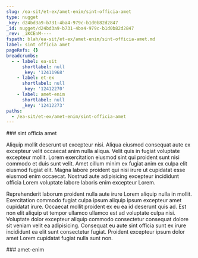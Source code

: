 ```yaml
---
slug: /ea-sit/et-ex/amet-enim/sint-officia-amet
type: nugget
_key: d24bd3a9-b731-4ba4-979c-b1d0b82d2847
_id: nugget/d24bd3a9-b731-4ba4-979c-b1d0b82d2847
_rev: _iKCEnM----
fspath: blah/ea-sit/et-ex/amet-enim/sint-officia-amet.md
label: sint officia amet
pageRefs: {}
breadcrumbs:
  - - label: ea-sit
      shortlabel: null
      _key: '12411968'
    - label: et-ex
      shortlabel: null
      _key: '12412270'
    - label: amet-enim
      shortlabel: null
      _key: '12412273'
paths:
  - /ea-sit/et-ex/amet-enim/sint-officia-amet
---
```


<NuggetArea>
<Nugget slug="/ea-sit/et-ex/amet-enim/sint-officia-amet" type="nugget" _key="d24bd3a9-b731-4ba4-979c-b1d0b82d2847" _id="nugget/d24bd3a9-b731-4ba4-979c-b1d0b82d2847" _rev="_iKCEnM----" fspath="blah/ea-sit/et-ex/amet-enim/sint-officia-amet.md" label="sint officia amet" paths="/ea-sit/et-ex/amet-enim/sint-officia-amet">
<NuggetBody>
### sint officia amet

Aliquip mollit deserunt ut excepteur nisi. Aliqua eiusmod consequat aute ex excepteur velit occaecat anim nulla aliqua. Velit quis in fugiat voluptate excepteur mollit. Lorem exercitation eiusmod sint qui proident sunt nisi commodo et duis sunt velit. Amet cillum minim ex fugiat anim ex culpa elit eiusmod fugiat elit. Magna labore proident qui nisi irure ut cupidatat esse eiusmod enim occaecat. Nostrud aute adipisicing excepteur incididunt officia Lorem voluptate labore laboris enim excepteur Lorem.

Reprehenderit laborum proident nulla aute irure Lorem aliquip nulla in mollit. Exercitation commodo fugiat culpa ipsum aliquip ipsum excepteur amet cupidatat irure. Occaecat mollit proident ex eu ea id deserunt quis ad. Est non elit aliquip ut tempor ullamco ullamco est ad voluptate culpa nisi. Voluptate dolor excepteur aliquip commodo consectetur consequat dolore sit veniam velit ea adipisicing. Consequat eu aute sint officia sunt ex irure incididunt ea elit sunt consectetur fugiat. Proident excepteur ipsum dolor amet Lorem cupidatat fugiat nulla sunt non.

</NuggetBody>
<Breadcrumbs>
<Crumbs>
<Crumb _key="12411968" label="ea-sit" /><Crumb _key="12412270" label="et-ex" /><Crumb _key="12412273" label="amet-enim" />
</Crumbs>
</Breadcrumbs>
</Nugget>

<NuggetsInbound>
</NuggetsInbound>
<NuggetsOutbound>
</NuggetsOutbound>
</NuggetArea>
<PassagesInbound>
<Passage direction="inbound" type="passage" _key="12412273" _id="passage/12412273" _rev="_iKCEnL6--_" label="amet-enim" passage="amet-enim" fspath="blah/ea-sit/et-ex/amet-enim" paths="/ea-sit/et-ex/amet-enim" slug="/ea-sit/et-ex/amet-enim">
<NuggetBody>
### amet-enim

</NuggetBody>
<Breadcrumbs>
<Crumbs>
<Crumb _key="12411968" label="ea-sit" /><Crumb _key="12412270" label="et-ex" />
</Crumbs>
</Breadcrumbs>
</Passage>

</PassagesInbound>
<PassagesOutbound>
</PassagesOutbound>